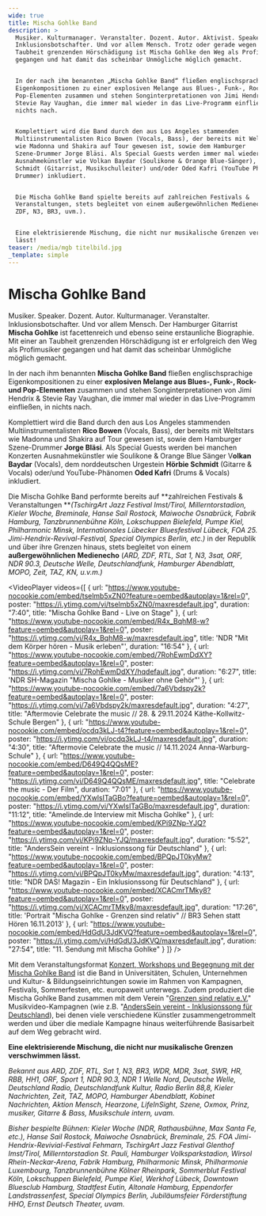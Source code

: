 ```yaml
---
wide: true
title: Mischa Gohlke Band
description: >
  Musiker. Kulturmanager. Veranstalter. Dozent. Autor. Aktivist. Speaker.
  Inklusionsbotschafter. Und vor allem Mensch. Trotz oder gerade wegen seiner an
  Taubheit grenzenden Hörschädigung ist Mischa Gohlke den Weg als Profimusiker
  gegangen und hat damit das scheinbar Unmögliche möglich gemacht. 


  In der nach ihm benannten „Mischa Gohlke Band“ fließen englischsprachige
  Eigenkompositionen zu einer explosiven Melange aus Blues-, Funk-, Rock- und
  Pop-Elementen zusammen und stehen Songinterpretationen von Jimi Hendrix &
  Stevie Ray Vaughan, die immer mal wieder in das Live-Programm einfließen, in
  nichts nach. 


  Komplettiert wird die Band durch den aus Los Angeles stammenden
  Multiinstrumentalisten Rico Bowen (Vocals, Bass), der bereits mit Weltstars
  wie Madonna und Shakira auf Tour gewesen ist, sowie dem Hamburger
  Szene-Drummer Jorge Bläsi. Als Special Guests werden immer mal wieder
  Ausnahmekünstler wie Volkan Baydar (Soulikone & Orange Blue-Sänger), Hörbie
  Schmidt (Gitarrist, Musikschulleiter) und/oder Oded Kafri (YouTube Phänomen &
  Drummer) inkludiert.  


  Die Mischa Gohlke Band spielte bereits auf zahlreichen Festivals &
  Veranstaltungen, stets begleitet von einem außergewöhnlichen Medienecho (ARD,
  ZDF, N3, BR3, uvm.). 


  Eine elektrisierende Mischung, die nicht nur musikalische Grenzen verschwimmen
  lässt! 
teaser: /media/mgb titelbild.jpg
_template: simple
---
```


<VideoTeaser url="/media/video/MGB_WebTeaser_neu_Sep2025.mp4" />

# Mischa Gohlke Band

Musiker. Speaker. Dozent. Autor. Kulturmanager. Veranstalter. Inklusionsbotschafter. Und vor allem Mensch. Der Hamburger Gitarrist **Mischa Gohlke** ist facettenreich und ebenso seine erstaunliche Biographie. Mit einer an Taubheit grenzenden Hörschädigung ist er erfolgreich den Weg als Profimusiker gegangen und hat damit das scheinbar Unmögliche möglich gemacht. 

In der nach ihm benannten **Mischa Gohlke Band** fließen englischsprachige Eigenkompositionen zu einer **explosiven Melange aus Blues-, Funk-, Rock- und Pop-Elementen** zusammen und stehen Songinterpretationen von Jimi Hendrix & Stevie Ray Vaughan, die immer mal wieder in das Live-Programm einfließen, in nichts nach.

Komplettiert wird die Band durch den aus Los Angeles stammenden Multiinstrumentalisten **Rico Bowen** (Vocals, Bass), der bereits mit Weltstars wie Madonna und Shakira auf Tour gewesen ist, sowie dem Hamburger Szene-Drummer **Jorge Bläsi**. Als Special Guests werden bei manchen Konzerten Ausnahmekünstler wie Soulikone & Orange Blue Sänger V**olkan Baydar** (Vocals), dem norddeutschen Urgestein **Hörbie Schmidt** (Gitarre & Vocals) oder/und YouTube-Phänomen **Oded Kafri** (Drums & Vocals) inkludiert.

Die Mischa Gohlke Band performte bereits auf **zahlreichen Festivals & Veranstaltungen ***(TschirgArt Jazz Festival Imst/Tirol, Millerntorstadion, Kieler Woche, Breminale, Hanse Sail Rostock, Maiwoche Osnabrück, Fabrik Hamburg, Tanzbrunnenbühne Köln, Lokschuppen Bielefeld, Pumpe Kiel, Philharmonic Minsk, Internationales Lübecker Bluesfestival Lübeck, FOA 25. Jimi-Hendrix-Revival-Festival, Special Olympics Berlin, etc.)* in der Republik und über ihre Grenzen hinaus, stets begleitet von einem **außergewöhnlichen Medienecho** (*ARD, ZDF, RTL, Sat 1, N3, 3sat, ORF, NDR 90.3, Deutsche Welle, Deutschlandfunk, Hamburger Abendblatt, MOPO, Zeit, TAZ, KN, u.v.m.)*

<VideoPlayer
  videos={[
    {
      url: "https://www.youtube-nocookie.com/embed/tselmb5xZN0?feature=oembed&autoplay=1&rel=0",
      poster: "https://i.ytimg.com/vi/tselmb5xZN0/maxresdefault.jpg",
      duration: "7:40",
      title: "Mischa Gohlke Band - Live on Stage"
    },
    {
      url: "https://www.youtube-nocookie.com/embed/R4x_BqhM8-w?feature=oembed&autoplay=1&rel=0",
      poster: "https://i.ytimg.com/vi/R4x_BqhM8-w/maxresdefault.jpg",
      title: 'NDR "Mit dem Körper hören - Musik erleben"',
      duration: "16:54"
    },
    {
      url: "https://www.youtube-nocookie.com/embed/7RohEwmDdXY?feature=oembed&autoplay=1&rel=0",
      poster: "https://i.ytimg.com/vi/7RohEwmDdXY/hqdefault.jpg",
      duration: "6:27",
      title: 'NDR SH-Magazin "Mischa Gohlke - Musiker ohne Gehör"'
    },
    {
      url: "https://www.youtube-nocookie.com/embed/7a6Vbdspy2k?feature=oembed&autoplay=1&rel=0",
      poster: "https://i.ytimg.com/vi/7a6Vbdspy2k/maxresdefault.jpg",
      duration: "4:27",
      title:
        "Aftermovie Celebrate the music // 28.  & 29.11.2024 Käthe-Kollwitz-Schule Bergen"
    },
    {
      url: "https://www.youtube-nocookie.com/embed/ocdq3kLJ-t4?feature=oembed&autoplay=1&rel=0",
      poster: "https://i.ytimg.com/vi/ocdq3kLJ-t4/maxresdefault.jpg",
      duration: "4:30",
      title: "Aftermovie Celebrate the music // 14.11.2024 Anna-Warburg-Schule"
    },
    {
      url: "https://www.youtube-nocookie.com/embed/D649Q4QQsME?feature=oembed&autoplay=1&rel=0",
      poster: "https://i.ytimg.com/vi/D649Q4QQsME/maxresdefault.jpg",
      title: "Celebrate the music - Der Film",
      duration: "7:01"
    },
    {
      url: "https://www.youtube-nocookie.com/embed/YXwlsITaGBo?feature=oembed&autoplay=1&rel=0",
      poster: "https://i.ytimg.com/vi/YXwlsITaGBo/maxresdefault.jpg",
      duration: "11:12",
      title: "Amelinde.de Interview mit Mischa Gohlke"
    },
    {
      url: "https://www.youtube-nocookie.com/embed/KPi9ZNp-YJQ?feature=oembed&autoplay=1&rel=0",
      poster: "https://i.ytimg.com/vi/KPi9ZNp-YJQ/maxresdefault.jpg",
      duration: "5:52",
      title: "AndersSein vereint - Inklusionssong für Deutschland"
    },
    {
      url: "https://www.youtube-nocookie.com/embed/BPQpJT0kyMw?feature=oembed&autoplay=1&rel=0",
      poster: "https://i.ytimg.com/vi/BPQpJT0kyMw/maxresdefault.jpg",
      duration: "4:13",
      title: "NDR DAS! Magazin - Ein Inklusionssong für Deutschland"
    },
    {
      url: "https://www.youtube-nocookie.com/embed/XCACmrTMky8?feature=oembed&autoplay=1&rel=0",
      poster: "https://i.ytimg.com/vi/XCACmrTMky8/maxresdefault.jpg",
      duration: "17:26",
      title:
        'Portrait "Mischa Gohlke - Grenzen sind relativ" // BR3 Sehen statt Hören 16.11.2013'
    },
    {
      url: "https://www.youtube-nocookie.com/embed/HdGdU3JdKVQ?feature=oembed&autoplay=1&rel=0",
      poster: "https://i.ytimg.com/vi/HdGdU3JdKVQ/maxresdefault.jpg",
      duration: "27:54",
      title: "11. Sendung mit Mischa Gohlke"
    }
  ]}
/>

Mit dem Veranstaltungsformat [Konzert, Workshops und Begegnung mit der Mischa Gohlke Band](https://mischagohlke.de/konzert-workshops-und-begegnung-mit-der-mischa-gohlke-band) ist die Band in Universitäten, Schulen, Unternehmen und Kultur- & Bildungseinrichtungen sowie im Rahmen von Kampagnen, Festivals, Sommerfesten, etc. europaweit unterwegs. Zudem produziert die Mischa Gohlke Band zusammen mit dem Verein "[Grenzen sind relativ e.V.](https://www.grenzensindrelativ.de/)" Musikvideo-Kampagnen (wie z.B. "[AndersSein vereint - Inklusionssong für Deutschland](https://www.grenzensindrelativ.de/aktivitaeten/kampagnen-musikvideos/anderssein-vereint/asv-projektinfo)), bei denen viele verschiedene Künstler zusammengetrommelt werden und über die mediale Kampagne hinaus weiterführende Basisarbeit auf dem Weg gebracht wird.

**Eine elektrisierende Mischung, die nicht nur musikalische Grenzen verschwimmen lässt.**

*Bekannt aus ARD, ZDF, RTL, Sat 1, N3, BR3, WDR, MDR, 3sat, SWR,
HR, RBB, HH1, ORF, Sport 1, NDR 90.3, NDR 1 Welle Nord, Deutsche Welle,
Deutschland Radio, Deutschlandfunk Kultur, Radio Berlin 88,8, Kieler
Nachrichten, Zeit, TAZ, MOPO, Hamburger Abendblatt, Kobinet Nachrichten,
Aktion Mensch, Hearzone, LifeInSight, Szene, Oxmox, Prinz, musiker,
Gitarre & Bass, Musikschule intern, uvam.*

*Bisher bespielte Bühnen: Kieler Woche (NDR, Rathausbühne, Max Santa Fe, etc.), Hanse Sail Rostock, Maiwoche Osnabrück, Breminale, 25. FOA Jimi-Hendrix-Revivial-Festival Fehmarn, TschirgArt Jazz Festival Glenthof Imst/Tirol,*
*Millerntorstadion St. Pauli, Hamburger Volksparkstadion, Wirsol Rhein-Neckar-Arena, Fabrik Hamburg, Philharmonic Minsk, Philharmonie Luxembourg, Tanzbrunnenbühne Kölner Rheinpark, Sommerblut Festival Köln,  Lokschuppen Bielefeld, Pumpe Kiel, Werkhof Lübeck, Downtown Bluesclub Hamburg, Stadtfest Eutin, Altonale Hamburg, Eppendorfer Landstrassenfest, Special Olympics Berlin, Jubiläumsfeier Förderstiftung HHO, Ernst Deutsch Theater, uvam.*
